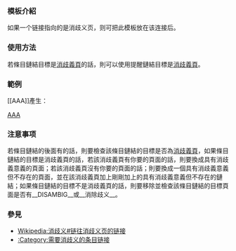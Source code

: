 <includeonly><!-- 在這裡加入模板的保護標識 --></includeonly><noinclude>{{Documentation subpage}}</noinclude>
<!-- 在本行下編輯模板說明 -->
=== 模板介紹 ===
如果一个链接指向的是消歧义页，则可把此模板放在该连接后。
=== 使用方法 ===
若條目鏈結目標是[[Wikipedia:消歧義|消歧義頁]]的話，則可以使用{{tl|需要消歧义}}提醒鏈結目標是[[Wikipedia:消歧義|消歧義頁]]。
=== 範例 ===
<nowiki>[[AAA]]</nowiki>{{tl|需要消歧义}}產生：

[[AAA]]{{需要消歧义}}
=== 注意事项 ===
若條目鏈結的後面有{{tl|需要消歧义}}的話，則要檢查該條目鏈結的目標是否為[[Wikipedia:消歧義|消歧義頁]]，如果條目鏈結的目標是消歧義頁的話，若該消歧義頁有你要的頁面的話，則要換成具有消歧義意義的頁面；若該消歧義頁沒有你要的頁面的話；則要換成一個具有消歧義意義但不存在的頁面，並在該消歧義頁加上剛剛加上的具有消歧義意義但不存在的鏈結；如果條目鏈結的目標不是消歧義頁的話，則要移除{{tl|需要消歧义}}並檢查該條目鏈結的目標頁面是否有<nowiki>__DISAMBIG__</nowiki>或<nowiki>__消除歧义__</nowiki>。

=== 參見 ===
*[[Wikipedia:消歧义#链往消歧义页的链接]]
*[[:Category:需要消歧义的条目链接]]

{{Inline tags}}

<includeonly>{{Sandbox other||
[[Category:內聯清理模板]]
[[Category:一致性模板]]
[[Category:消歧义与重定向模板]]
}}</includeonly>